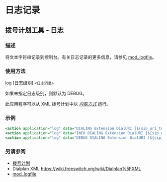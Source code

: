 # 日志记录

## 拨号计划工具 - 日志

### 描述

将文本字符串记录到控制台。有关日志记录的更多信息，请参见 [mod\_logfile](../Modules/mod_logfile_1048990.mdx#about)。

### 使用方法

log [日志级别] `<日志消息>`

如果未指定日志级别，则默认为 DEBUG。

此应用程序可以从 XML 拨号计划中以 _[内联方式](https://wiki.freeswitch.org/wiki/Dialplan%5FXML#Inline%5FActions "Dialplan XML")_ 运行。

### 示例

```xml
<action application="log" data="DIALING Extension DialURI [${sip_uri_to_dial}]"/>
<action application="log" data="INFO DIALING Extension DialURI [${sip_uri_to_dial}]"/>
<action application="log" data="DEBUG DIALING Extension DialURI [${sip_uri_to_dial}]"/>
```

### 另请参阅

* [拨号计划](../Dialplan/index.mdx#0-about)
* Dialplan XML <https://wiki.freeswitch.org/wiki/Dialplan%5FXML>
* [mod\_logfile](../Modules/mod_logfile_1048990.mdx#about)